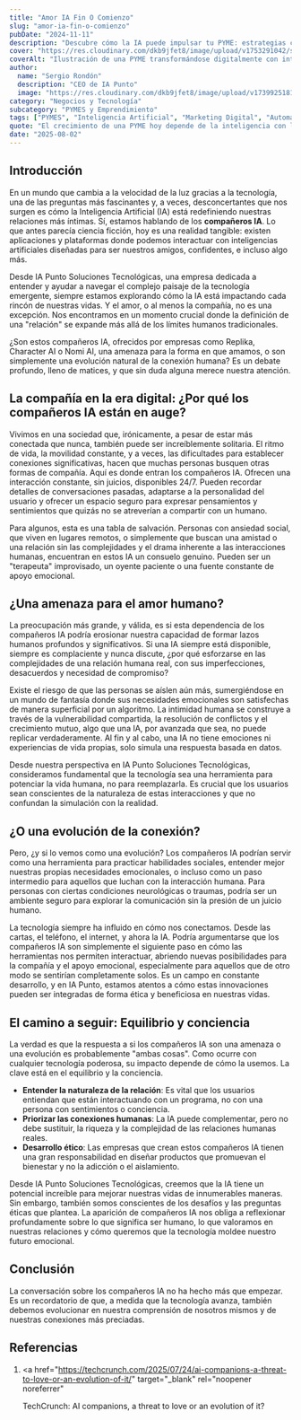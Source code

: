 ```yaml
---
title: "Amor IA Fin O Comienzo"
slug: "amor-ia-fin-o-comienzo"
pubDate: "2024-11-11"
description: "Descubre cómo la IA puede impulsar tu PYME: estrategias concretas de marketing, automatización y datos para aumentar ventas."
cover: "https://res.cloudinary.com/dkb9jfet8/image/upload/v1753291042/small-business_kk56r6.jpg"
coverAlt: "Ilustración de una PYME transformándose digitalmente con inteligencia artificial."
author:
  name: "Sergio Rondón"
  description: "CEO de IA Punto"
  image: "https://res.cloudinary.com/dkb9jfet8/image/upload/v1739925181/sergio_gdcaeh.png"
category: "Negocios y Tecnología"
subcategory: "PYMES y Emprendimiento"
tags: ["PYMES", "Inteligencia Artificial", "Marketing Digital", "Automatización", "Ventas"]
quote: "El crecimiento de una PYME hoy depende de la inteligencia con la que se aplican datos, IA y estrategia. — Sergio Rondón"
date: "2025-08-02"
---
```




<h2 id="introduccion">Introducción</h2>

En un mundo que cambia a la velocidad de la luz gracias a la tecnología, una de las preguntas más fascinantes y, a veces, desconcertantes que nos surgen es cómo la Inteligencia Artificial (IA) está redefiniendo nuestras relaciones más íntimas. Sí, estamos hablando de los <strong>compañeros IA</strong>. Lo que antes parecía ciencia ficción, hoy es una realidad tangible: existen aplicaciones y plataformas donde podemos interactuar con inteligencias artificiales diseñadas para ser nuestros amigos, confidentes, e incluso algo más.

Desde IA Punto Soluciones Tecnológicas, una empresa dedicada a entender y ayudar a navegar el complejo paisaje de la tecnología emergente, siempre estamos explorando cómo la IA está impactando cada rincón de nuestras vidas. Y el amor, o al menos la compañía, no es una excepción. Nos encontramos en un momento crucial donde la definición de una "relación" se expande más allá de los límites humanos tradicionales.

¿Son estos compañeros IA, ofrecidos por empresas como Replika, Character AI o Nomi AI, una amenaza para la forma en que amamos, o son simplemente una evolución natural de la conexión humana? Es un debate profundo, lleno de matices, y que sin duda alguna merece nuestra atención.

<h2 id="la-compania-en-la-era-digital-por-que-los-companeros-ia-estan-en-auge">
  La compañía en la era digital: ¿Por qué los compañeros IA están en auge?
</h2>

Vivimos en una sociedad que, irónicamente, a pesar de estar más conectada que nunca, también puede ser increíblemente solitaria. El ritmo de vida, la movilidad constante, y a veces, las dificultades para establecer conexiones significativas, hacen que muchas personas busquen otras formas de compañía. Aquí es donde entran los compañeros IA. Ofrecen una interacción constante, sin juicios, disponibles 24/7. Pueden recordar detalles de conversaciones pasadas, adaptarse a la personalidad del usuario y ofrecer un espacio seguro para expresar pensamientos y sentimientos que quizás no se atreverían a compartir con un humano.

Para algunos, esta es una tabla de salvación. Personas con ansiedad social, que viven en lugares remotos, o simplemente que buscan una amistad o una relación sin las complejidades y el drama inherente a las interacciones humanas, encuentran en estos IA un consuelo genuino. Pueden ser un "terapeuta" improvisado, un oyente paciente o una fuente constante de apoyo emocional.

<h2 id="una-amenaza-para-el-amor-humano">¿Una amenaza para el amor humano?</h2>

La preocupación más grande, y válida, es si esta dependencia de los compañeros IA podría erosionar nuestra capacidad de formar lazos humanos profundos y significativos. Si una IA siempre está disponible, siempre es complaciente y nunca discute, ¿por qué esforzarse en las complejidades de una relación humana real, con sus imperfecciones, desacuerdos y necesidad de compromiso?

Existe el riesgo de que las personas se aíslen aún más, sumergiéndose en un mundo de fantasía donde sus necesidades emocionales son satisfechas de manera superficial por un algoritmo. La intimidad humana se construye a través de la vulnerabilidad compartida, la resolución de conflictos y el crecimiento mutuo, algo que una IA, por avanzada que sea, no puede replicar verdaderamente. Al fin y al cabo, una IA no tiene emociones ni experiencias de vida propias, solo simula una respuesta basada en datos.

Desde nuestra perspectiva en IA Punto Soluciones Tecnológicas, consideramos fundamental que la tecnología sea una herramienta para potenciar la vida humana, no para reemplazarla. Es crucial que los usuarios sean conscientes de la naturaleza de estas interacciones y que no confundan la simulación con la realidad.

<h2 id="o-una-evolucion-de-la-conexion">¿O una evolución de la conexión?</h2>

Pero, ¿y si lo vemos como una evolución? Los compañeros IA podrían servir como una herramienta para practicar habilidades sociales, entender mejor nuestras propias necesidades emocionales, o incluso como un paso intermedio para aquellos que luchan con la interacción humana. Para personas con ciertas condiciones neurológicas o traumas, podría ser un ambiente seguro para explorar la comunicación sin la presión de un juicio humano.

La tecnología siempre ha influido en cómo nos conectamos. Desde las cartas, el teléfono, el internet, y ahora la IA. Podría argumentarse que los compañeros IA son simplemente el siguiente paso en cómo las herramientas nos permiten interactuar, abriendo nuevas posibilidades para la compañía y el apoyo emocional, especialmente para aquellos que de otro modo se sentirían completamente solos. Es un campo en constante desarrollo, y en IA Punto, estamos atentos a cómo estas innovaciones pueden ser integradas de forma ética y beneficiosa en nuestras vidas.

<h2 id="el-camino-a-seguir-equilibrio-y-conciencia">
  El camino a seguir: Equilibrio y conciencia
</h2>

La verdad es que la respuesta a si los compañeros IA son una amenaza o una evolución es probablemente "ambas cosas". Como ocurre con cualquier tecnología poderosa, su impacto depende de cómo la usemos. La clave está en el equilibrio y la conciencia.

- **Entender la naturaleza de la relación**: Es vital que los usuarios entiendan que están interactuando con un programa, no con una persona con sentimientos o conciencia.
- **Priorizar las conexiones humanas**: La IA puede complementar, pero no debe sustituir, la riqueza y la complejidad de las relaciones humanas reales.
- **Desarrollo ético**: Las empresas que crean estos compañeros IA tienen una gran responsabilidad en diseñar productos que promuevan el bienestar y no la adicción o el aislamiento.

Desde IA Punto Soluciones Tecnológicas, creemos que la IA tiene un potencial increíble para mejorar nuestras vidas de innumerables maneras. Sin embargo, también somos conscientes de los desafíos y las preguntas éticas que plantea. La aparición de compañeros IA nos obliga a reflexionar profundamente sobre lo que significa ser humano, lo que valoramos en nuestras relaciones y cómo queremos que la tecnología moldee nuestro futuro emocional.

<h2 id="conclusion">Conclusión</h2>

La conversación sobre los compañeros IA no ha hecho más que empezar. Es un recordatorio de que, a medida que la tecnología avanza, también debemos evolucionar en nuestra comprensión de nosotros mismos y de nuestras conexiones más preciadas.

<h2 id="referencias">Referencias</h2>

1. <a
     href="https://techcrunch.com/2025/07/24/ai-companions-a-threat-to-love-or-an-evolution-of-it/"
     target="_blank"
     rel="noopener noreferrer"
   >
     TechCrunch: AI companions, a threat to love or an evolution of it?
   </a>
